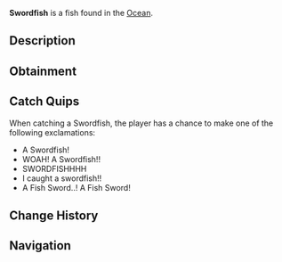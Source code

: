 {{FishInfobox
|image          = Swordfish.png
|rarity         = Rare
|sea            = First Sea
|location       = [[Ocean]]
|sublocation    = 
|sources        = Fishing Rod
|radar_location = 
|xp             = 300
|weather        = Windy, Clear
|time           = 
|season         = Summer
|bait           = Squid
|base_weight    = 250
|base_value     = 850
|weight_range   = 150
|base_chance    = 15
|base_resil     = 35
}}
'''Swordfish''' is a {{Rarity|Rare}} fish found in the [[Ocean]].

== Description ==
{{Description|Swordfish are extremely strong and notable due to their long flattened bill that resembles a sword, as their name implies. They are a great catch, and anglers around the globe are impressed by a Swordfish catch.|Bestiary Entry}}

== Obtainment ==
{{Description|Found in deep ocean water. Extremely strong.|Bestiary Hint}}
{{Fish Availability|
Ancient Isle/Algae Hunt
Apex Fish Hunt/Mosslurker
Atlantis/Surrounding Ocean
FischFright/Frightful Pool
Forsaken Shores/Algae Hunt
Golden Tide
LEGO Pool/Studolodon Hunt
Lovestorm/Normal
Lovestorm/Supercharged
Lucky Event/Blarney McBreeze
Lucky Event/O'Mango Goldgrin
Lucky Event/Plumrick O'Luck
Lucky Event/Rowdy McCharm
Lucky Event/Sunny O'Coin
Megalodon Hunt/Eclipse and Weekend
Megalodon Hunt/Normal
Mushgrove Swamp/Algae Hunt
Narwhal Hunt/Beluga/First Sea
Narwhal Hunt/Magician Narwhal/First Sea
Narwhal Hunt/Narwhal/First Sea
Northern Summit/Surrounding Ocean
Ocean
Ocean/Deep Ocean
Ocean/Harvesters Spike
Orca Migration/Ancient
Orca Migration/Normal
Roslit Bay/Surrounding Ocean
Snowcap Island/Algae Hunt
Whale Migration/Moby
Whale Migration/Normal
|top_rods      = 
Leviathan's Fang Rod\60081.88\109349.47;
Krampus's Rod\59323.28\75172.19;
Trident Rod\55674.52\103366.51;
Magma Rod\54633.32\69229.25;
Free Spirit Rod\51676.09\96467.19;
Plastic Rod\51457.39\65204.44;
Buddy Bond Rod\38225.49\48437.58;
Azure Of Lagoon\43638.33\77030.55;
No-Life Rod\44587.81\75733.39;
Ethereal Prism Rod\45386.24\71452.26;
Astralhook Rod\45364.57\71209.04;
Seraphic Rod\44177.99\71516.78;
Rod Of The Forgotten Fang\41341.91\69042.91;
Challenger's Rod\40330.28\68881.74;
Blazebringer Rod\39123.08\67272.99;
Rod Of The Depths\37249.07\62686.64;
Zeus Rod\36851.63\63470.18;
Verdant Shear Rod\36462.28\63406.2;
Rod Of The Exalted One\36359.97\63296.95;
Depthseeker Rod\33479.45\58193.55;
Avalanche Rod\30180.68\52360.03;
Volcanic Rod\28715.65\50190.58;
Steady Rod\12786.29\17162.08
|recommended   = Trident Rod
}}

== Catch Quips ==
When catching a Swordfish, the player has a chance to make one of the following exclamations:
* A Swordfish!
* WOAH! A Swordfish!!
* SWORDFISHHHH
* I caught a swordfish!!
* A Fish Sword..! A Fish Sword!

== Change History ==
{{Change History|{{subst:Current Version}}}}

== Navigation ==
{{Fish Navbox|Ocean}}